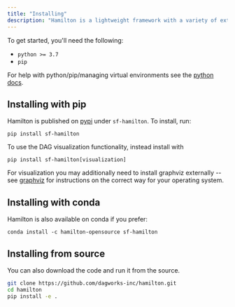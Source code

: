 ```yaml
---
title: "Installing"
description: "Hamilton is a lightweight framework with a variety of extensions/plugins." 
---
```


To get started, you'll need the following:

- ``python >= 3.7``
- ``pip``

For help with python/pip/managing virtual environments see the [python docs](https://docs.python.org/3/tutorial/venv.html/).

## Installing with pip

Hamilton is published on [pypi](https://pypi.org/project/sf-hamilton/) under `sf-hamilton`. To install, run:

`pip install sf-hamilton`

To use the DAG visualization functionality, instead install with

`pip install sf-hamilton[visualization]`

<Note> For visualization you may additionally need to install graphviz externally -- see
[graphviz](https://graphviz.org/download/) for instructions on the correct way for your
operating system. </Note>

## Installing with conda

Hamilton is also available on conda if you prefer:

`conda install -c hamilton-opensource sf-hamilton`

## Installing from source

You can also download the code and run it from the source.

```bash
git clone https://github.com/dagworks-inc/hamilton.git
cd hamilton
pip install -e .
```